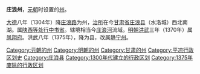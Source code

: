 '''庄浪州'''，[[元朝|元朝]]时设置的[[州|州]]。

[[大德_(元朝)|大德]]八年（1304年）降[[庄浪路|庄浪路]]为州，[[治所|治所]]在今[[甘肃省|甘肃省]][[庄浪县|庄浪县]]（水洛城）西北南湖。属[[陕西等处行中书省|陕西等处行中书省]]。辖境相当今[[庄浪河|庄浪河]]流域。[[明朝|明朝]][[洪武|洪武]]三年（1370年）属[[凤翔府|凤翔府]]。洪武八年（1375年），降为县，改属[[静宁州|静宁州]]。 

{{甘肃行政区划小作品}}
[[Category:元朝的州|Category:元朝的州]]
[[Category:明朝的州|Category:明朝的州]]
[[Category:甘肃的州|Category:甘肃的州]]
[[Category:平凉行政区划史|Category:平凉行政区划史]]
[[Category:庄浪县|Category:庄浪县]]
[[Category:1300年代建立的行政区划|Category:1300年代建立的行政区划]]
[[Category:1375年废除的行政区划|Category:1375年废除的行政区划]]
